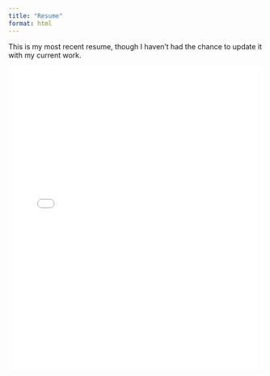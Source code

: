 ```yaml
---
title: "Resume"
format: html
---
```

This is my most recent resume, though I haven't had the chance to update it with my current work.

<iframe src="media/SW_Resume.pdf" width="100%" height="600px" style="border: none;"></iframe>
